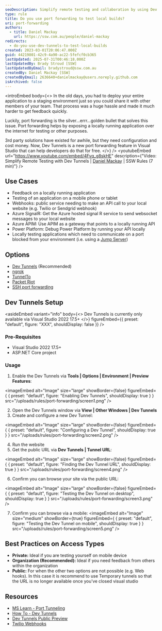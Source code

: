 ```yaml
---
seoDescription: Simplify remote testing and collaboration by using Dev Tunnels or alternative port forwarding solutions to expose your locally running application over the internet.
type: rule
title: Do you use port forwarding to test local builds?
uri: port-forwarding
authors:
  - title: Daniel Mackay
    url: https://ssw.com.au/people/daniel-mackay
redirects:
  - do-you-use-dev-tunnels-to-test-local-builds
created: 2023-03-01T20:06:47.000Z
guid: 44219801-42c9-4a90-ac22-5fefcf0cb365
lastUpdated: 2025-07-31T00:46:18.000Z
lastUpdatedBy: Brady Stroud [SSW]
lastUpdatedByEmail: bradystroud@ssw.com.au
createdBy: Daniel Mackay [SSW]
createdByEmail: 2636640+danielmackay@users.noreply.github.com
isArchived: false
---
```


<introEmbed
  body={<>
In the old days, you had to deploy your entire application to a staging environment just so you could share it with other members of your team. That process was a huge hassle and made it much harder to get feedback quickly.

Luckily, port forwarding is the silver...errr...golden bullet that solves this issue. Port forwarding helps by exposing a locally running application over the internet for testing or other purposes.

3rd party solutions have existed for awhile, but they need configuration and cost money. Now, Dev Tunnels is a new port forwarding feature in Visual Studio that can help developers do that for free.
  </>}
/>
<youtubeEmbed url="https://www.youtube.com/embed/4Fvq_g8skHE" description={"Video: Simplify Remote Testing with Dev Tunnels | [Daniel Mackay](https://ssw.com.au/people/daniel-mackay/) | SSW Rules (7 min)"} />

## Use Cases

* Feedback on a locally running application
* Testing of an application on a mobile phone or tablet
* Webhooks: public service needing to make an API call to your local website (e.g. Twilio or Sendgrid webhook)
* Azure SignalR: Get the Azure hosted signal R service to send websocket messages to your local website
* Azure APIM: Use APIM as a gateway that points to a locally running API
* Power Platform: Debug Power Platform by running your API locally
* Locally testing applications which need to communicate on a port blocked from your environment (i.e. using a [Jump Server](https://en.wikipedia.org/wiki/Jump_server))

## Options

* [Dev Tunnels](https://learn.microsoft.com/en-us/aspnet/core/test/dev-tunnels?view=aspnetcore-7.0&WT.mc_id=DT-MVP-33518) (Recommended)
* [ngrok](https://ngrok.com)
* [TunnelTo](https://tunnelto.dev)
* [Packet Riot](https://packetriot.com)
* [SSH port forwarding](https://linuxize.com/post/how-to-setup-ssh-tunneling/)

## Dev Tunnels Setup

<asideEmbed
  variant="info"
  body={<>
    Dev Tunnels is currently only available via Visual Studio 2022 17.5+
  </>}
  figureEmbed={{
    preset: "default",
    figure: "XXX",
    shouldDisplay: false
  }}
/>

### Pre-Requisites

* Visual Studio 2022 17.5+
* ASP.NET Core project

### Usage

1. Enable the Dev Tunnels via **Tools | Options | Environment | Preview Features**:

   
<imageEmbed
  alt="Image"
  size="large"
  showBorder={false}
  figureEmbed={ {
    preset: "default",
    figure: "Enabling Dev Tunnels",
    shouldDisplay: true
  } }
  src="/uploads/rules/port-forwarding/screen1.png"
/>

2. Open the Dev Tunnels window via **View | Other Windows | Dev Tunnels**
3. Create and configure a new Dev Tunnel:

   
<imageEmbed
  alt="Image"
  size="large"
  showBorder={false}
  figureEmbed={ {
    preset: "default",
    figure: "Configuring a Dev Tunnel",
    shouldDisplay: true
  } }
  src="/uploads/rules/port-forwarding/screen2.png"
/>

4. Run the website
5. Get the public URL via **Dev Tunnels | Tunnel URL**:

   
<imageEmbed
  alt="Image"
  size="large"
  showBorder={false}
  figureEmbed={ {
    preset: "default",
    figure: "Finding the Dev Tunnel URL",
    shouldDisplay: true
  } }
  src="/uploads/rules/port-forwarding/screen4.png"
/>

6. Confirm you can browse your site via the public URL:

   
<imageEmbed
  alt="Image"
  size="large"
  showBorder={false}
  figureEmbed={ {
    preset: "default",
    figure: "Testing the Dev Tunnel on desktop",
    shouldDisplay: true
  } }
  src="/uploads/rules/port-forwarding/screen3.png"
/>

7. Confirm you can browse via a mobile:
<imageEmbed
  alt="Image"
  size="medium"
  showBorder={true}
  figureEmbed={ {
    preset: "default",
    figure: "Testing the Dev Tunnel on mobile",
    shouldDisplay: true
  } }
  src="/uploads/rules/port-forwarding/screen5.png"
/>

## Best Practices on Access Types

* **Private:** Ideal if you are testing yourself on mobile device
* **Organization (Recommended):** Ideal if you need feedback from others within the organization
* **Public:** For when the other two options are not possible (e.g. Web hooks). In this case it is recommend to use Temporary tunnels so that the URL is no longer available once you've closed visual studio

## Resources

* [MS Learn - Port Tunneling](https://learn.microsoft.com/en-us/connectors/custom-connectors/port-tunneling?WT.mc_id=DT-MVP-33518)
* [How To - Dev Tunnels](https://learn.microsoft.com/en-us/aspnet/core/test/dev-tunnels?view=aspnetcore-7.0&WT.mc_id=DT-MVP-33518)
* [Dev Tunnels Public Preview](https://devblogs.microsoft.com/visualstudio/public-preview-of-dev-tunnels-in-visual-studio-for-asp-net-core-projects?WT.mc_id=DT-MVP-33518)
* [Twilio Webhooks](https://www.twilio.com/blog/use-visual-studio-port-tunneling-with-twilio-webhooks)

